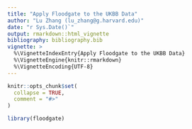 ```yaml
---
title: "Apply Floodgate to the UKBB Data"
author: "Lu Zhang (lu_zhang@g.harvard.edu)"
date: "r Sys.Date()`"
output: rmarkdown::html_vignette
bibliography: bibliography.bib
vignette: >
  %\VignetteIndexEntry{Apply Floodgate to the UKBB Data}
  %\VignetteEngine{knitr::rmarkdown}
  %\VignetteEncoding{UTF-8}
---
```


```r
knitr::opts_chunk$set(
  collapse = TRUE,
  comment = "#>"
)
```

```r
library(floodgate)
```
